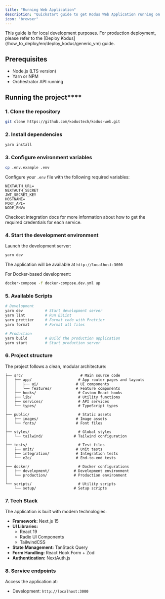 ```yaml
---
title: "Running Web Application"
description: "Quickstart guide to get Kodus Web Application running on your local machine."
icon: "browser"
---
```


<Note>
  This guide is for local development purposes. For production deployment,
  please refer to the [Deploy Kodus](/how_to_deploy/en/deploy_kodus/generic_vm)
  guide.
</Note>

## Prerequisites

- Node.js (LTS version)
- Yarn or NPM
- Orchestrator API running

## Running the project****

### 1. Clone the repository

```bash
git clone https://github.com/kodustech/kodus-web.git
```

### 2. Install dependencies

```bash
yarn install
```

### 3. Configure environment variables

```bash
cp .env.example .env
```

Configure your `.env` file with the following required variables:

```env
NEXTAUTH_URL=
NEXTAUTH_SECRET
JWT_SECRET_KEY
HOSTNAME=
PORT_API=
NODE_ENV=
```

<Note>
  Checkout integration docs for more information about how to get the required
  credentials for each service.
</Note>

### 4. Start the development environment

Launch the development server:

```bash
yarn dev
```

The application will be available at `http://localhost:3000`

For Docker-based development:

```bash
docker-compose -f docker-compose.dev.yml up
```

### 5. Available Scripts

```bash
# Development
yarn dev          # Start development server
yarn lint         # Run ESLint
yarn prettier     # Format code with Prettier
yarn format       # Format all files

# Production
yarn build        # Build the production application
yarn start        # Start production server
```

### 6. Project structure

The project follows a clean, modular architecture:

```text
├── src/                          # Main source code
│   ├── app/                     # App router pages and layouts
│   │   ├── ui/                 # UI components
│   │   └── features/           # Feature components
│   ├── hooks/                   # Custom React hooks
│   ├── lib/                     # Utility functions
│   ├── services/                # API services
│   └── types/                   # TypeScript types
│
├── public/                      # Static assets
│   ├── images/                 # Image assets
│   └── fonts/                  # Font files
│
├── styles/                      # Global styles
│   └── tailwind/              # Tailwind configuration
│
├── tests/                       # Test files
│   ├── unit/                   # Unit tests
│   ├── integration/            # Integration tests
│   └── e2e/                    # End-to-end tests
│
├── docker/                      # Docker configurations
│   ├── development/           # Development environment
│   └── production/            # Production environment
│
└── scripts/                     # Utility scripts
    └── setup/                 # Setup scripts
```

### 7. Tech Stack

The application is built with modern technologies:

- **Framework:** Next.js 15
- **UI Libraries:**
  - React 19
  - Radix UI Components
  - TailwindCSS
- **State Management:** TanStack Query
- **Form Handling:** React Hook Form + Zod
- **Authentication:** NextAuth.js

### 8. Service endpoints

Access the application at:
- Development: `http://localhost:3000`
